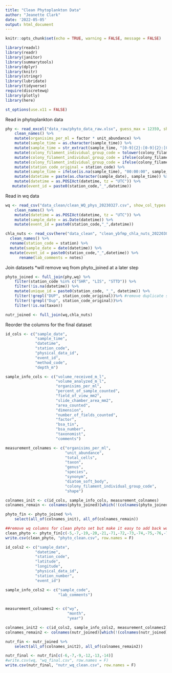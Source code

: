 ---
title: "Clean Phytoplankton Data"
author: "Jeanette Clark"
date: '2022-05-05'
output: html_document
---

```{r setup, include=FALSE}
knitr::opts_chunk$set(echo = TRUE, warning = FALSE, message = FALSE)
```

```{r}
library(readxl)
library(readr)
library(janitor)
library(summarytools)
library(dplyr)
library(knitr)
library(stringr)
library(lubridate)
library(tidyverse)
require(discretewq)
library(plotly)
library(here)

st_options(use.x11 = FALSE)
```

Read in phytoplankton data 
```{r}
phy <- read_excel("data_raw/phyto_data_raw.xlsx", guess_max = 12359, sheet = 2, na = c("", "n/a", "NA")) %>% 
    clean_names() %>% 
    mutate(organisims_per_ml = factor * unit_abundance) %>% 
    mutate(sample_time = as.character(sample_time)) %>% 
    mutate(sample_time = str_extract(sample_time, "[0-9]{2}:[0-9]{2}:[0-9]{2}$")) %>% 
    mutate(colony_filament_individual_group_code = tolower(colony_filament_individual_group_code)) %>% 
    mutate(colony_filament_individual_group_code = ifelse(colony_filament_individual_group_code == "7.4", NA, colony_filament_individual_group_code)) %>% 
    mutate(colony_filament_individual_group_code = ifelse(colony_filament_individual_group_code == "c3", "c", colony_filament_individual_group_code)) %>% 
    mutate(station_code_original = station_code) %>%
    mutate(sample_time = ifelse(is.na(sample_time), "00:00:00", sample_time)) %>% 
    mutate(datetime = paste(as.character(sample_date), sample_time)) %>% 
    mutate(datetime = as.POSIXct(datetime, tz = "UTC")) %>%
   mutate(event_id = paste0(station_code,"_",datetime))

```

Read in wq data 
```{r}
wq <- read_csv("data_clean/clean_WQ_phys_20230327.csv", show_col_types = F) %>% 
    clean_names() %>% 
    mutate(datetime = as.POSIXct(datetime, tz = "UTC")) %>% 
    mutate(sample_date = as.Date(datetime)) %>%
    mutate(event_id = paste0(station_code,"_",datetime))
```

```{r}
chla_nuts <- read_csv(here("data_clean", "clean_ybfmp_chla_nuts_20220301.csv")) %>%
  clean_names() %>% 
  rename(station_code = station) %>% 
  mutate(sample_date = date(datetime)) %>% 
  mutate(event_id = paste0(station_code,"_",datetime)) %>% 
      rename(lab_comments = notes)
```


Join datasets
*will remove wq from phyto_joined at a later step

```{r}
phyto_joined <- full_join(phy,wq) %>% 
    filter(station_code %in% c("SHR", "LIS", "STTD")) %>% 
    filter(!is.na(datetime)) %>%
    mutate(unique_id = paste0(station_code, "_", datetime)) %>%
    filter(!grepl("DUP", station_code_original))%>% #remove duplicate samples
    filter(!grepl("Dup", station_code_original))%>%  
    filter(!is.na(taxon))

nutr_joined <- full_join(wq,chla_nuts)

```

Reorder the columns for the final dataset

```{r}
id_cols <- c("sample_date",
             "sample_time",
             "datetime",
             "station_code",
             "physical_data_id",
             "event_id",
             "method_code",
             "depth_m")

sample_info_cols <- c("volume_received_m_l",
                      "volume_analyzed_m_l",
                      "organisims_per_ml",
                      "percent_of_sample_counted",
                      "field_of_view_mm2",
                      "slide_chamber_area_mm2",
                      "area_counted",
                      "dimension",
                      "number_of_fields_counted",
                      "factor",
                      "bsa_tin",
                      "bsa_number",
                      "taxonomist",
                      "comments")

measurement_colnames <- c("organisims_per_ml",
                          "unit_abundance",
                          "total_cells",
                          "taxon",
                          "genus",
                          "species",
                          "synonym",
                          "diatom_soft_body",
                          "colony_filament_individual_group_code",
                          "shape")

colnames_init <- c(id_cols, sample_info_cols, measurement_colnames)
colnames_remain <- colnames(phyto_joined)[which(!(colnames(phyto_joined) %in% colnames_init))]

phyto_fin <- phyto_joined %>% 
    select(all_of(colnames_init), all_of(colnames_remain))

##remove wq columns for clean phyto set but make it easy to add back wq data as needed
clean_phyto <- phyto_fin[c(-5,-7,-19,-20,-21,-71,-72,-73,-74,-75,-76,-77,-78,-79,-80,-81,-82,-83,-84,-85,-86,-87)]
write.csv(clean_phyto, "phyto_clean.csv", row.names = F)


```


```{r}
id_cols2 <- c("sample_date",
             "datetime",
             "station_code",
             "latitude",
             "longitude",
             "physical_data_id",
             "station_number",
             "event_id")

sample_info_cols2 <- c("sample_code",
                       "lab_comments")
                      

measurement_colnames2 <- c("wy",
                           "month",
                           "year")

colnames_init2 <- c(id_cols2, sample_info_cols2, measurement_colnames2)
colnames_remain2 <- colnames(nutr_joined)[which(!(colnames(nutr_joined) %in% colnames_init2))]

nutr_fin <- nutr_joined %>% 
    select(all_of(colnames_init2), all_of(colnames_remain2))

nutr_final <- nutr_fin[c(-6,-7,-9,-12,-13,-14)]
#write.csv(wq, "wq_final.csv", row.names = F)
write.csv(nutr_final, "nutr_wq_clean.csv", row.names = F)

```


